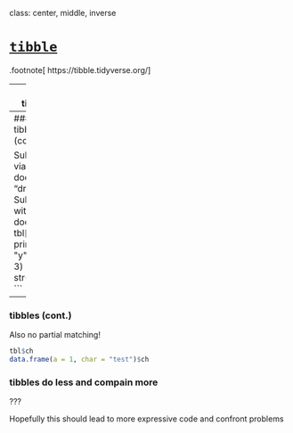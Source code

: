 class: center, middle, inverse

# [`tibble`](https://tibble.tidyverse.org/)

.footnote[
https://tibble.tidyverse.org/
]



---
### tibbles

```r
tbl <- tibble(x = 1:50, y = exp(x), w = y > 1, char = "AaRUG")
tbl
class(tbl)
```

???

Much like the data.frame but with all the annoying stuff taken away.
Creating tibbles are covered in syntactic sugar.
It extends the data.frame; but actually "dumber."
All tibbles are data.frames; but not all data.frames are tibbles.

They feature:
* Better printing
* Only recycles length 1 inputs.
* Evaluates its arguments lazily and in order.
* Never coerces inputs (i.e. strings stay as strings!).
* Never adds row.names.
* Never munges column names.
* Adds tbl_df class to output.
* Automatically adds column names.



---
### tibbles (cont.)

Subsetting via "[" does not "drop". Subsetting with "$" does.
```r
tbl[25, ]
print(tbl[, "y"], n = 3)
str(tbl$y)
```


---
### tibbles (cont.)

Also no partial matching!

```r
tbl$ch
data.frame(a = 1, char = "test")$ch
```



### tibbles do less and compain more

???

Hopefully this should lead to more expressive code and confront problems



